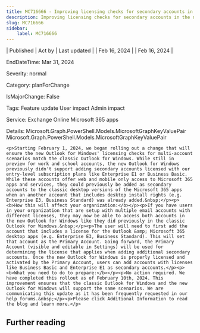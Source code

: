 ```yaml
---
title: MC716666 - Improving licensing checks for secondary accounts in the new Outlook for Windows
description: Improving licensing checks for secondary accounts in the new Outlook for Windows
slug: MC716666
sidebar:
    label: MC716666
---
```



| Published | Act by | Last updated |
| Feb 16, 2024 |  | Feb 16, 2024 |

EndDateTime: Mar 31, 2024

Severity: normal

Category: planForChange

IsMajorChange: False

Tags: Feature update User impact Admin impact

Service: Exchange Online Microsoft 365 apps

Details: Microsoft.Graph.PowerShell.Models.MicrosoftGraphKeyValuePair Microsoft.Graph.PowerShell.Models.MicrosoftGraphKeyValuePair

```
<p>Starting February 1, 2024, we began rolling out a change that will ensure the new Outlook for Windows' licensing checks for multi-account scenarios match the classic Outlook for Windows. While still in preview for work and school accounts, the new Outlook for Windows previously didn't support adding secondary accounts licensed with our entry-level subscription plans like Enterprise E1 or Business Basic. While these accounts offer web and mobile only access to Microsoft 365 apps and services, they could previously be added as secondary accounts to the classic desktop versions of the Microsoft 365 apps when an another account that includes desktop install rights (e.g. Enterprise E3, Business Standard) was already added.&nbsp;</p><p><b>How this will affect your organization:</b></p><p>If you have users in your organization that are setup with multiple email accounts with different licenses, they may now be able to access both accounts in the new Outlook for Windows like they did previously in the classic Outlook for Windows.&nbsp;</p><p>The user will need to first add the account that includes a license for the Outlook &amp; Microsoft 365 desktop apps (e.g. Enterprise E3, Business Standard). This will set that account as the Primary Account. Going forward, the Primary Account (visible and editable in Settings) will be used for determining the license that applies when adding additional secondary accounts. Once the new Outlook for Windows is properly licensed and activated by the Primary Account, users can add accounts with licenses like Business Basic and Enterprise E1 as secondary accounts.</p><p><b>What you need to do to prepare:</b></p><p>No action required. We have completed this rollout as of February 10th, 2024. This improvement ensures that the classic Outlook for Windows and the new Outlook for Windows will support the same scenarios. We are communicating this update as it has been frequently requested in our help forums.&nbsp;</p><p>Please click Additional Information to read the blog and learn more.</p>
```

## Further reading
